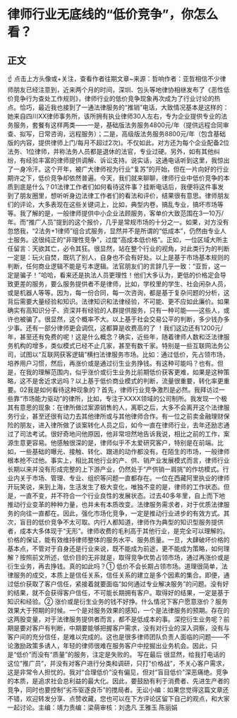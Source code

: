 # 律师行业无底线的“低价竞争”，你怎么看？
## 正文
☝ 点击上方头像或+关注，查看作者往期文章~来源：哲响作者：亚哲相信不少律师朋友已经注意到，近来两个月的时间，深圳、包头等地律协相继发布了《恶性低价竞争行为查处工作规则》，律师行业的低价竞争现象再次成为了行业讨论的热点。恰巧，最近我也接到了一通法律服务的“推销”电话，大致情况基本是这样的：她来自四川XX律师事务所，该所拥有执业律师30人左右，专为企业提供专业的法务服务，套餐有这样两类——一是，基础版法务服务4800元/年（提供远程合同审查、拟写，日常咨询，远程服务）；二是，高级版法务服务8800元/年（包含基础版的内容，提供律师上门/每月不超过2次)。不仅如此，对方还为每个企业配备2位法务、1位律师，并称法务人员都是退休的法官，专业过硬。另外，如有其他纠纷，有经验丰富的律师提供调解、诉讼支持。说实话，这通电话听到这里，我惊出了一身冷汗。这个开年，被广大律师视为行业“复苏”的开始，但在一片向好的行业期许之下，低价竞争却依然普遍。今天，我们就来聊聊，律师行业中低价竞争的本质到底是什么？01法律工作者们如何看待这件事？挂断电话后，我便将这件事发到了朋友圈里，想听听身边法律工作者们的看法和评价，结果很有意思。律师朋友们的评论，大多表现在这些关键词上，比如，典型内卷，搞乱专业，搞坏市场等等。我了解的是，一般律师提供中小企业法顾服务，客单价大致范围在3—10万/年。而“推广人员”提到的这个报价，几乎是常规市场的十分之一。如果，对方没有忽悠我，“2法务+1律师”组合式服务，显然并不是所谓的“低成本”，仍然由专业人士服务。这很纯正的“非理性竞争”，过度“高成本低价格”。正如，一位区域大所主任留言：天欲其亡，必令其狂。很显然，站在整个行业的视角，对此类行为的判断一定是：玩火自焚，既坑了别人，自身也不会有好处。以上是基于市场基本规则的判断，任何商业逻辑不能是亏本逻辑。法官朋友们的言辞几乎一致：“亚哲，这一定是骗子！”哈哈，看来还是执法人员更理性！他们大多认为，更低的价格定会导致更差的服务，要么服务提供者不是律师，比如，学校里的学生、社会闲杂人员，或是机器人等等。因为，每一份合同，每一次咨询，都是基于复杂问题的分析，这背后需要大量经验和知识。法律知识和法律经验，不可能、更不应如此廉价。如果确实有高知识分子、资深并有经验的人群提供服务，只有一种可能——这些人，或许也被骗了。很显然，这个概率不大。以上基于社会交易公平的判断，多少钱办多少事。还有一部分律师更会调侃，这都算是收费高的了 ！我们这边还有1200元/年，甚至还有免费的呢！这是什么概念？确实，近些年，随着律师人数和泛法律服务机构的增多，类似模式已经不止几家，甚至有数千家。特别是一些互联网法务公司，试图以“互联网获客逻辑”横扫法律服务市场。比如：通过低价，先占领市场，培养用户习惯，然后，再涨价或是通过衍生业务挣钱。有这种可能吗？也有。但是，在我的理解范围内，似乎涨价或衍生业务比前期低价获客更难，如果是这种策略，这不是舍近求远吗？以上基于低价商业模式的判断，流量很重要，转化率更重要。02我是如何看待这种现象的？首先，律师行业竞争激烈是必然。我拜访过一些靠“市场能力驱动”的律所，比如，专注于XXXX领域的公司制所。我发现一个极其有意思的现象：在律所做过案源销售的人，离职之后，大多不会离开这个法律服务行业，甚至还很有动力去其他律所或与其他律师合作。有一位之前卖金融理财保险的朋友，进入律所做了谈案转化人员之后，如今一直在律师行业，去年还励志通过了司法考试。很好奇地问他原因，他非常坦然地告诉我说，相比之前的工作，案源生意更容易。他感触很深的是，律师似乎不太爱研究客户，特别是在前端。比如，一些基础的曝光、接触、转化、跟进的动作都没有。在陌生的市场，一般律师根本抢不过他。事实上，相比其他行业的产、供、销产业发展模式而言，律师行业长期以来并没有形成完整的上下游产业，仍然处于“产供销一肩挑”的作坊模式。行业内关于市场、管理、专业、组织等问题一直都存在。一位在西藏阿里执业的律师开玩笑说，来到上海，生活发生了极大变化，唯独不变的是，律师的工作状态。但是，一直不变，并不符合一个行业良性的发展状态。过去40多年里，自上而下地推动行业变革的种种力量，也并未有本质改变。法律服务需求者，对于优质法律服务的向往一直都在。因此，强化市场化竞争，一定是推动行业进步的有效方式。其次，盲目的低价竞争不太可取。内行人都知道，律师作为典型的知识型服务提供者，成本大多体现于“无形”。律师收费的毛利高于其他行业，是完全可以理解的。价格的保证，能有效维持律师整体的服务水平、服务质量。一旦，大肆破坏价格的基本点，不管对于自身还是行业来说，既不能成为前途，更不能成为策略，如何理解？按照前文所述，低价目的无非就是，取得竞争优势占领市场，通过再涨价或是衍生业务，再去挣钱。真的如此吗？① 低价不会长期占领市场。道理很简单，法律服务的成交，本质上是信任关系，信任关系的建立是多个因素的集合。即便，通过低价获取了客户信任，紧接着就要面临“如何通过专业解决服务”的问题。没有好的结果，就不会获得客户信任，不可能长期拥有客户。取得好的结果，一定是基于知识和经验。② 涨价或是衍生业务的钱不好挣。什么情况下客户愿意涨价？服务效果大于预期的时候。一个是对服务效果的感知，一个是法律服务的预期。存在的这两股变量，对于法律服务提供者而言，都不是低成本的事。深挖衍生业务呢？前期是要对客户有判断，中期要能够把握客户需求，没有对行业的深入洞察，没有与客户间的充分信任，是难以完成的。这也是很多律师团队负责人面临的问题——不论激励政策多诱人，年轻的律师很难在服务客户中挖掘出业务机会。因此，只是“低价”而没有“质量”的服务，注定是失败的。 写在最后 很显然，给我打电话的这位“推广员”，并没有对客户进行分类和调研，只打“价格战”，不关心客户需求，这是非常令人担忧的。我对“合理低价”没有偏见，但对“盲目低价”深恶痛绝。竞争的本质，是追求社会总利益的最大化。因此，要鼓励有利于消费者、先进生产者的竞争，同时也要控制“劣币驱逐良币”的搅局者。无讼小编：如果您觉得这篇文章还不错，欢迎转发分享、点赞收藏，您也可以在下方评论区留下自己的观点，和大家一起讨论。主编：靖力责编：梁萌审核：刘逸凡 王雅玉 陈丽娟